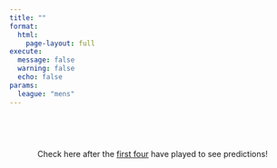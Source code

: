 ```yaml
---
title: ""
format:
  html:
    page-layout: full
execute:
  message: false
  warning: false
  echo: false
params:
  league: "mens"
---
```


```r

```

<style>
@import url('https://fonts.googleapis.com/css2?family=Doto:wght@100..900&display=swap');
@import url('https://fonts.googleapis.com/css2?family=Micro+5&display=swap');

.timer {
  text-align: center;
  font-size: 60px;
  font-weight: 800;
  font-family: "Doto";
  margin-top: 0px;
  color: #838cf1;
}

.dots {
  font-family: "IBM Plex Sans";
  font-size: 60px;
  font-weight: 400;
}

</style>
</head>
<body>

<p class="timer", id="demo"></p>
<p style="text-align:center">Check here after the [first four](https://www.ncaa.com/news/basketball-men/article/2025-03-16/2025-march-madness-mens-ncaa-tournament-schedule-dates) have played to see predictions!</p>

<script>
// Set the date we're counting down to
var countDownDate = new Date("Mar 20, 2025 12:00:00").getTime();

// Update the count down every 1 second
var x = setInterval(function() {

  // Get today's date and time
  var now = new Date().getTime();
    
  // Find the distance between now and the count down date
  var distance = countDownDate - now;
    
  // Time calculations for days, hours, minutes and seconds
  var hours = Math.floor(distance / (1000 * 60 * 60));
  var minutes = Math.floor((distance % (1000 * 60 * 60)) / (1000 * 60));
  var seconds = Math.floor((distance % (1000 * 60)) / 1000);
    
  // Output the result in an element with id="demo"
  document.getElementById("demo").innerHTML = String(hours).padStart(2, '0') + 
  "<span class='dots'>:</span>" + String(minutes).padStart(2, '0') + "<span class='dots'>:</span>" + String(seconds).padStart(2, '0');
    
  // If the count down is over, write some text 
  if (distance < 0) {
    clearInterval(x);
    document.getElementById("demo").innerHTML = "EXPIRED";
  }
}, 1000);
</script>

